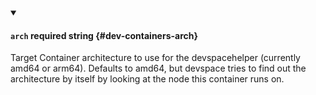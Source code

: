 
<details className="config-field" data-expandable="false" open>
<summary>

#### `arch` <span class="config-field-required" data-required="false">required</span> <span class="config-field-type">string</span> <span class="config-field-default"></span> <span class="config-field-enum"></span> {#dev-containers-arch}

Target Container architecture to use for the devspacehelper (currently amd64 or arm64). Defaults to amd64, but
devspace tries to find out the architecture by itself by looking at the node this container runs on.

</summary>



</details>
